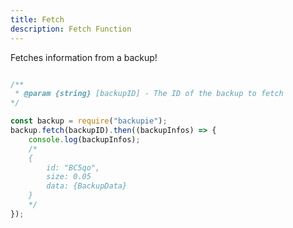 ```yaml
---
title: Fetch
description: Fetch Function
---
```


Fetches information from a backup!

```js

/**
 * @param {string} [backupID] - The ID of the backup to fetch
*/

const backup = require("backupie");
backup.fetch(backupID).then((backupInfos) => {
    console.log(backupInfos);
    /*
    {
        id: "BC5qo",
        size: 0.05
        data: {BackupData}
    }
    */
});

```
